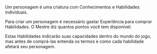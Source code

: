 Um personagem é uma criatura com Conhecimentos e Habilidades individuais.

Para criar um personagem é necessário gastar Experiência para comprar Habilidades. O Mestre diz quantos pontos você tem disponível.

Estas Habilidades indicarão suas capacidades dentro do mundo do jogo, mas antes de comprá-las entenda os termos e como cada habilidade afetará seu personagem.
